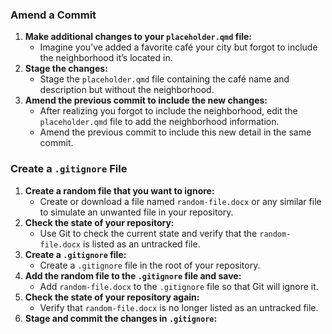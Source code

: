### Amend a Commit

1. **Make additional changes to your `placeholder.qmd` file:**
   - Imagine you've added a favorite café your city but forgot to include the neighborhood it's located in.

2. **Stage the changes:**
   - Stage the `placeholder.qmd` file containing the café name and description but without the neighborhood.

3. **Amend the previous commit to include the new changes:**
   - After realizing you forgot to include the neighborhood, edit the `placeholder.qmd` file to add the neighborhood information.
   - Amend the previous commit to include this new detail in the same commit.

### Create a `.gitignore` File

1. **Create a random file that you want to ignore:**
   - Create or download a file named `random-file.docx` or any similar file to simulate an unwanted file in your repository.

2. **Check the state of your repository:**
   - Use Git to check the current state and verify that the `random-file.docx` is listed as an untracked file.

3. **Create a `.gitignore` file:**
   - Create a `.gitignore` file in the root of your repository.

4. **Add the random file to the `.gitignore` file and save:**
   - Add `random-file.docx` to the `.gitignore` file so that Git will ignore it.

5. **Check the state of your repository again:**
   - Verify that `random-file.docx` is no longer listed as an untracked file.

6. **Stage and commit the changes in `.gitignore`:**
